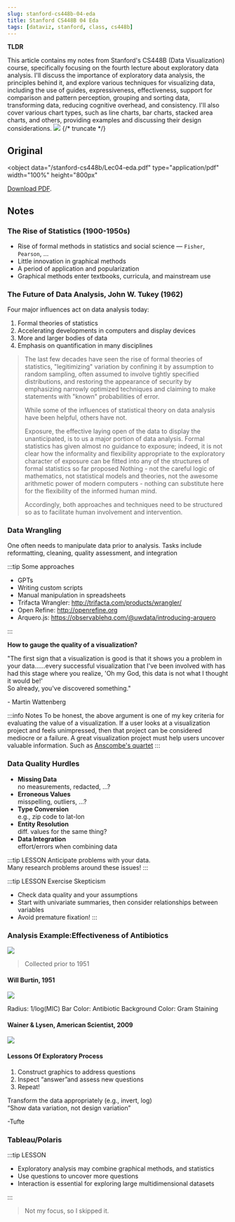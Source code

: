 ```yaml
---
slug: stanford-cs448b-04-eda
title: Stanford CS448B 04 Eda
tags: [dataviz, stanford, class, cs448b]
---
```


**TLDR**

This article contains my notes from Stanford's CS448B (Data Visualization) course, specifically focusing on the fourth lecture about exploratory data analysis. I'll discuss the importance of exploratory data analysis, the principles behind it, and explore various techniques for visualizing data, including the use of guides, expressiveness, effectiveness, support for comparison and pattern perception, grouping and sorting data, transforming data, reducing cognitive overhead, and consistency. I'll also cover various chart types, such as line charts, bar charts, stacked area charts, and others, providing examples and discussing their design considerations.
![](https://kitee-1301346990.cos.ap-nanjing.myqcloud.com/ObsidianPasted%20image%2020230824224112.png)
{/* truncate */}

## Original

<object
  data="/stanford-cs448b/Lec04-eda.pdf"
  type="application/pdf"
  width="100%"
  height="800px"
>
  <a href="/stanford-cs448b/Lec04-eda.pdf">Download PDF</a>.
</object>

## Notes

### The Rise of Statistics (1900-1950s)

- Rise of formal methods in statistics and social science — `Fisher`, `Pearson`, ...
- Little innovation in graphical methods
- A period of application and popularization
- Graphical methods enter textbooks, curricula,
  and mainstream use

### The Future of Data Analysis, John W. Tukey (1962)

Four major influences act on data analysis today:

1. Formal theories of statistics
2. Accelerating developments in
   computers and display devices
3. More and larger bodies of data
4. Emphasis on quantification in
   many disciplines

> The last few decades have seen the rise of formal theories of statistics, "legitimizing" variation by confining it by assumption to random sampling, often assumed to involve tightly specified distributions, and restoring the appearance of security by emphasizing narrowly optimized techniques and claiming to make statements with "known" probabilities of error.
>
> While some of the influences of statistical theory on data analysis have been helpful, others have not.
>
> Exposure, the effective laying open of the data to display the unanticipated, is to us a major portion of data analysis. Formal statistics has given almost no guidance to exposure; indeed, it is not clear how the informality and flexibility appropriate to the exploratory character of exposure can be fitted into any of the structures of formal statistics so far proposed
> Nothing - not the careful logic of mathematics, not statistical models and theories, not the awesome arithmetic power of modern computers - nothing can substitute here for the flexibility of the informed human mind.
>
> Accordingly, both approaches and techniques need to be structured so as to facilitate human involvement and intervention.

### Data Wrangling

One often needs to manipulate data prior to analysis. Tasks include reformatting, cleaning, quality assessment, and integration

:::tip Some approaches

- GPTs
- Writing custom scripts
- Manual manipulation in spreadsheets
- Trifacta Wrangler: http://trifacta.com/products/wrangler/
- Open Refine: http://openrefine.org
- Arquero.js: https://observablehq.com/@uwdata/introducing-arquero

:::

**How to gauge the quality of a visualization?**

"The first sign that a visualization is good is that it shows you a problem in your data......every successful visualization that I've been involved with has had this stage where you realize, 'Oh my God, this data is not what I thought it would be!'<br/>
So already, you've discovered something."

<p style={{ 'text-align': 'right' }}>- Martin Wattenberg</p>

:::info Notes
To be honest, the above argument is one of my key criteria for evaluating the value of a visualization. If a user looks at a visualization project and feels unimpressed, then that project can be considered mediocre or a failure. A great visualization project must help users uncover valuable information. Such as [Anscombe's quartet](./2022-08-02-stanford-cs448b-01-purpose.mdx#1-anscombes-quartet)
:::

### Data Quality Hurdles

- **Missing Data**  
  no measurements, redacted, ...?
- **Erroneous Values**  
  misspelling, outliers, ...?
- **Type Conversion**  
  e.g., zip code to lat-lon
- **Entity Resolution**  
  diff. values for the same thing?
- **Data Integration**  
  effort/errors when combining data

:::tip LESSON
Anticipate problems with your data.<br/>
Many research problems around these issues!
:::

:::tip LESSON
Exercise Skepticism

- Check data quality and your assumptions
- Start with univariate summaries, then
  consider relationships between variables
- Avoid premature fixation!
  :::

### Analysis Example:Effectiveness of Antibiotics

![](https://kitee-1301346990.cos.ap-nanjing.myqcloud.com/ObsidianPasted%20image%2020230824224043.png)

> Collected prior to 1951

#### Will Burtin, 1951

![](https://kitee-1301346990.cos.ap-nanjing.myqcloud.com/ObsidianPasted%20image%2020230824224112.png)

Radius: 1/log(MIC)
Bar Color: Antibiotic
Background Color: Gram Staining

#### Wainer & Lysen, American Scientist, 2009

![](https://kitee-1301346990.cos.ap-nanjing.myqcloud.com/Obsidian/202409241513541.png?imageSlim)

#### Lessons Of Exploratory Process

1. Construct graphics to address questions
2. Inspect “answer”and assess new questions
3. Repeat!

Transform the data appropriately (e.g., invert, log)  
“Show data variation, not design variation”

<p style={{ 'text-align': 'right' }}>-Tufte</p>

### Tableau/Polaris

:::tip LESSON

- Exploratory analysis may combine
  graphical methods, and statistics
- Use questions to uncover more questions
- Interaction is essential for exploring large
  multidimensional datasets

:::

> Not my focus, so I skipped it.
